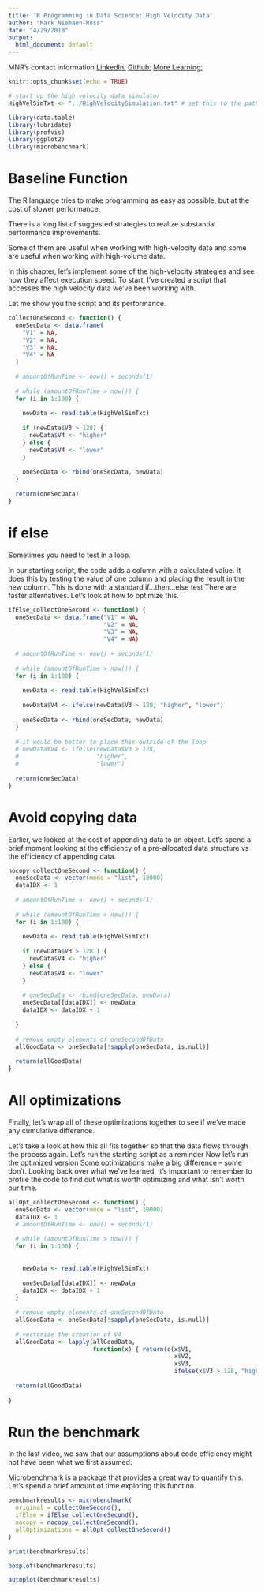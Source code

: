 ```yaml
---
title: 'R Programming in Data Science: High Velocity Data'
author: "Mark Niemann-Ross"
date: "4/29/2018"
output:
  html_document: default
---
```


MNR's contact information
[LinkedIn:](https://www.linkedin.com/in/markniemannross/)
[Github:](https://github.com/mnr)
[More Learning:](http://niemannross.com/link/mnratlil)

```r
knitr::opts_chunk$set(echo = TRUE)
```

```r
# start up the high velocity data simulator
HighVelSimTxt <- "../HighVelocitySimulation.txt" # set this to the pathname of the simulation data

library(data.table)
library(lubridate)
library(profvis)
library(ggplot2)
library(microbenchmark)

```

# Baseline Function
The R language tries to make programming as easy as possible, but at the cost of slower performance.

There is a long list of suggested strategies to realize substantial performance improvements.

Some of them are useful when working with high-velocity data and some are useful when working with high-volume data.

In this chapter, let’s implement some of the high-velocity strategies and see how they affect execution speed.
To start, I’ve created a script that accesses the high velocity data we’ve been working with.

Let me show you the script and its performance.

```r
collectOneSecond <- function() {
  oneSecData <- data.frame(
    "V1" = NA,
    "V2" = NA,
    "V3" = NA,
    "V4" = NA
  )
  
  # amountOfRunTime <- now() + seconds(1)
  
  # while (amountOfRunTime > now()) {
  for (i in 1:100) {
    
    newData <- read.table(HighVelSimTxt)
    
    if (newData$V3 > 128) {
      newData$V4 <- "higher"
    } else {
      newData$V4 <- "lower"
    }
    
    oneSecData <- rbind(oneSecData, newData)
  }
  
  return(oneSecData)
}
```


# if else
Sometimes you need to test in a loop. 

In our starting script, the code adds a column with a calculated value. It does this by testing the value of one column and placing the result in the new column. This is done with a standard if...then...else test
There are faster alternatives. Let’s look at how to optimize this.


```r
ifElse_collectOneSecond <- function() {
  oneSecData <- data.frame("V1" = NA,
                           "V2" = NA,
                           "V3" = NA,
                           "V4" = NA)
  
  # amountOfRunTime <- now() + seconds(1)
  
  # while (amountOfRunTime > now()) {
  for (i in 1:100) {
    
    newData <- read.table(HighVelSimTxt)
    
    newData$V4 <- ifelse(newData$V3 > 128, "higher", "lower")
    
    oneSecData <- rbind(oneSecData, newData)
  }
  
  # it would be better to place this outside of the loop
  # newData$V4 <- ifelse(newData$V3 > 128,
  #                      "higher",
  #                      "lower")
  
  return(oneSecData)
}
```

# Avoid copying data
Earlier, we looked at the cost of appending data to an object. Let’s spend a brief moment looking at the efficiency of a pre-allocated data structure vs the efficiency of appending data.

```r
nocopy_collectOneSecond <- function() {
  oneSecData <- vector(mode = "list", 10000)
  dataIDX <- 1
  
  # amountOfRunTime <- now() + seconds(1)
  
  # while (amountOfRunTime > now()) {
  for (i in 1:100) {
    
    newData <- read.table(HighVelSimTxt)
    
    if (newData$V3 > 128 ) {
      newData$V4 <- "higher"
    } else {
      newData$V4 <- "lower"
    }
    
    # oneSecData <- rbind(oneSecData, newData)
    oneSecData[[dataIDX]] <- newData
    dataIDX <- dataIDX + 1
    
  }
  
  # remove empty elements of oneSecondOfData
  allGoodData <- oneSecData[!sapply(oneSecData, is.null)]
  
  return(allGoodData)
}
```

# All optimizations 

Finally, let’s wrap all of these optimizations together to see if we’ve made any cumulative difference. 


Let’s take a look at how this all fits together so that the data flows through the process again.
Let’s run the starting script as a reminder
Now let’s run the optimized version
Some optimizations make a big difference – some don’t. Looking back over what we’ve learned, it’s important to remember to profile the code to find out what is worth optimizing and what isn’t worth our time.

```r
allOpt_collectOneSecond <- function() {
  oneSecData <- vector(mode = "list", 10000)
  dataIDX <- 1
  # amountOfRunTime <- now() + seconds(1)
  
  # while (amountOfRunTime > now()) {
  for (i in 1:100) {
    
    
    newData <- read.table(HighVelSimTxt)
    
    oneSecData[[dataIDX]] <- newData
    dataIDX <- dataIDX + 1
  }
  
  # remove empty elements of oneSecondOfData
  allGoodData <- oneSecData[!sapply(oneSecData, is.null)]
  
  # vectorize the creation of V4
  allGoodData <- lapply(allGoodData, 
                        function(x) { return(c(x$V1,
                                               x$V2,
                                               x$V3,
                                               ifelse(x$V3 > 128, "higher", "lower")))})
  
  return(allGoodData)
  
}
```


# Run the benchmark 
In the last video, we saw that our assumptions about code efficiency might not have been what we first assumed. 

Microbenchmark is a package that provides a great way to quantify this. Let’s spend a brief amount of time exploring this function.

```r
benchmarkresults <- microbenchmark(
  original = collectOneSecond(),
  ifElse = ifElse_collectOneSecond(),
  nocopy = nocopy_collectOneSecond(),
  allOptimizations = allOpt_collectOneSecond()
)
```

```r
print(benchmarkresults)
```

```r
boxplot(benchmarkresults)
```

```r
autoplot(benchmarkresults)
```



